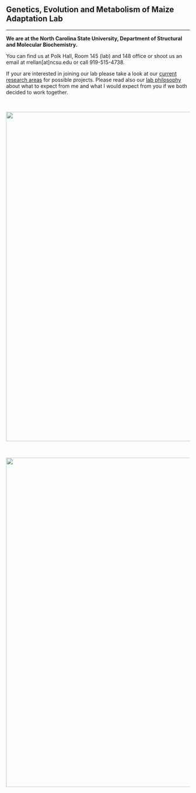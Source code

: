 <!-- break -->
<br>	<br>
<!-- break -->  

## **G**enetics, **E**volution and **M**etabolism of **M**aize **A**daptation Lab

-----------

**We are at the North Carolina State University, Department of Structural and Molecular Biochemistry.** 

You can find us at Polk Hall, Room 145 (lab) and 148 office or shoot us an email at  rrellan[at]ncsu.edu or call 919-515-4738.

If your are interested in joining our lab please take a look at our [current research areas](http://www.rrlab.org/research.html) for possible projects. Please read also our [lab philosophy](http://www.rrlab.org/expectations.html) about what to expect from me and what I would expect from you if we both decided to work together.     

<br>

<img src="images/nevado_de_toluca.png" style="width: 900px;">

<br>

<img src="images/winter_nursery_jan_2017.png" style="width: 900px;">  


